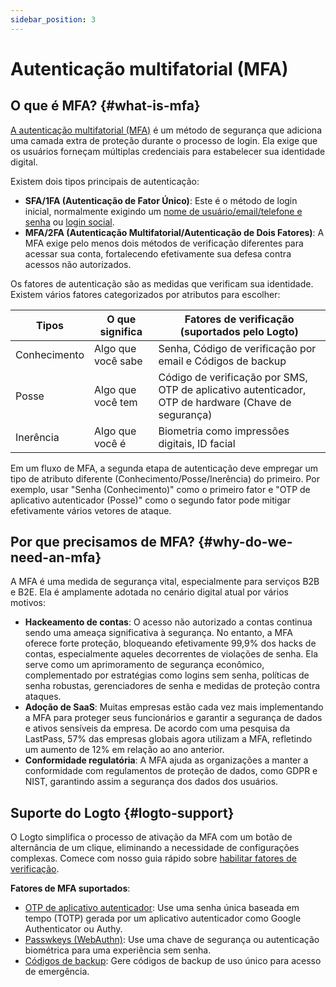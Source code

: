 ```yaml
---
sidebar_position: 3
---
```


# Autenticação multifatorial (MFA)

## O que é MFA? \{#what-is-mfa}

[A autenticação multifatorial (MFA)](https://auth.wiki/mfa) é um método de segurança que adiciona uma camada extra de proteção durante o processo de login. Ela exige que os usuários forneçam múltiplas credenciais para estabelecer sua identidade digital.

Existem dois tipos principais de autenticação:

- **SFA/1FA (Autenticação de Fator Único)**: Este é o método de login inicial, normalmente exigindo um [nome de usuário/email/telefone e senha](/end-user-flows/sign-up-and-sign-in/sign-in) ou [login social](/end-user-flows/sign-up-and-sign-in/social-sign-in).
- **MFA/2FA (Autenticação Multifatorial/Autenticação de Dois Fatores)**: A MFA exige pelo menos dois métodos de verificação diferentes para acessar sua conta, fortalecendo efetivamente sua defesa contra acessos não autorizados.

Os fatores de autenticação são as medidas que verificam sua identidade. Existem vários fatores categorizados por atributos para escolher:

| Tipos        | O que significa    | Fatores de verificação (suportados pelo Logto)                                                      |
| ------------ | ------------------ | --------------------------------------------------------------------------------------------------- |
| Conhecimento | Algo que você sabe | Senha, Código de verificação por email e Códigos de backup                                          |
| Posse        | Algo que você tem  | Código de verificação por SMS, OTP de aplicativo autenticador, OTP de hardware (Chave de segurança) |
| Inerência    | Algo que você é    | Biometria como impressões digitais, ID facial                                                       |

Em um fluxo de MFA, a segunda etapa de autenticação deve empregar um tipo de atributo diferente (Conhecimento/Posse/Inerência) do primeiro. Por exemplo, usar "Senha (Conhecimento)" como o primeiro fator e "OTP de aplicativo autenticador (Posse)" como o segundo fator pode mitigar efetivamente vários vetores de ataque.

## Por que precisamos de MFA? \{#why-do-we-need-an-mfa}

A MFA é uma medida de segurança vital, especialmente para serviços B2B e B2E. Ela é amplamente adotada no cenário digital atual por vários motivos:

- **Hackeamento de contas**: O acesso não autorizado a contas continua sendo uma ameaça significativa à segurança. No entanto, a MFA oferece forte proteção, bloqueando efetivamente 99,9% dos hacks de contas, especialmente aqueles decorrentes de violações de senha. Ela serve como um aprimoramento de segurança econômico, complementado por estratégias como logins sem senha, políticas de senha robustas, gerenciadores de senha e medidas de proteção contra ataques.
- **Adoção de SaaS**: Muitas empresas estão cada vez mais implementando a MFA para proteger seus funcionários e garantir a segurança de dados e ativos sensíveis da empresa. De acordo com uma pesquisa da LastPass, 57% das empresas globais agora utilizam a MFA, refletindo um aumento de 12% em relação ao ano anterior.
- **Conformidade regulatória**: A MFA ajuda as organizações a manter a conformidade com regulamentos de proteção de dados, como GDPR e NIST, garantindo assim a segurança dos dados dos usuários.

## Suporte do Logto \{#logto-support}

O Logto simplifica o processo de ativação da MFA com um botão de alternância de um clique, eliminando a necessidade de configurações complexas. Comece com nosso guia rápido sobre [habilitar fatores de verificação](/end-user-flows/mfa/configure-mfa).

**Fatores de MFA suportados**:

- [OTP de aplicativo autenticador](/end-user-flows/mfa/authenticator-app-otp): Use uma senha única baseada em tempo (TOTP) gerada por um aplicativo autenticador como Google Authenticator ou Authy.
- [Passwkeys (WebAuthn)](/end-user-flows/mfa/webauthn): Use uma chave de segurança ou autenticação biométrica para uma experiência sem senha.
- [Códigos de backup](/end-user-flows/mfa/backup-codes): Gere códigos de backup de uso único para acesso de emergência.
